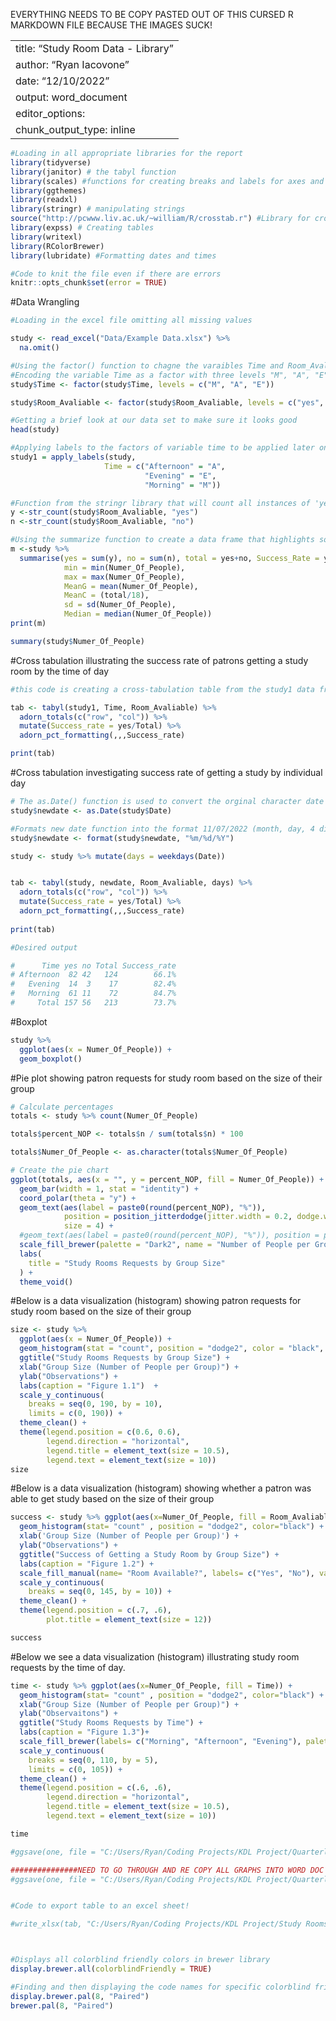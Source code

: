 ############ EVERYTHING NEEDS TO BE COPY PASTED OUT OF THIS CURSED R MARKDOWN FILE BECAUSE THE IMAGES SUCK!############ 


---
title: "Study Room Data - Library"
author: "Ryan Iacovone"
date: "12/10/2022"
output: word_document
editor_options: 
  chunk_output_type: inline
---

```r
#Loading in all appropriate libraries for the report 
library(tidyverse)
library(janitor) # the tabyl function 
library(scales) #functions for creating breaks and labels for axes and color scales
library(ggthemes)
library(readxl)
library(stringr) # manipulating strings
source("http://pcwww.liv.ac.uk/~william/R/crosstab.r") #Library for crosstab function
library(expss) # Creating tables 
library(writexl)
library(RColorBrewer)
library(lubridate) #Formatting dates and times

#Code to knit the file even if there are errors 
knitr::opts_chunk$set(error = TRUE)
```


#Data Wrangling 
```r
#Loading in the excel file omitting all missing values 

study <- read_excel("Data/Example Data.xlsx") %>%
  na.omit()

#Using the factor() function to chagne the varaibles Time and Room_Avaliable from their default character variables into factor varaibles. I specifiy the levels of each factor to ensure the proper order for the graph legends later on
#Encoding the variable Time as a factor with three levels "M", "A", "E" soon to represent "morning" "afternoon" and "evening 
study$Time <- factor(study$Time, levels = c("M", "A", "E"))

study$Room_Avaliable <- factor(study$Room_Avaliable, levels = c("yes", "no"))

#Getting a brief look at our data set to make sure it looks good 
head(study)

#Applying labels to the factors of variable time to be applied later on in the tabyl() to create our cross tab  
study1 = apply_labels(study, 
                     Time = c("Afternoon" = "A",
                              "Evening" = "E",
                              "Morning" = "M"))
```


```r
#Function from the stringr library that will count all instances of 'yes' and 'no' observations from the variable Room_Avaliable 
y <-str_count(study$Room_Avaliable, "yes")
n <-str_count(study$Room_Avaliable, "no")

#Using the summarize function to create a data frame that highlights some important summary statistics to be included in the report  
m <-study %>%
  summarise(yes = sum(y), no = sum(n), total = yes+no, Success_Rate = yes/total,
            min = min(Numer_Of_People),
            max = max(Numer_Of_People),
            MeanG = mean(Numer_Of_People),
            MeanC = (total/18),
            sd = sd(Numer_Of_People),
            Median = median(Numer_Of_People)) 
print(m)

summary(study$Numer_Of_People)
```


#Cross tabulation illustrating the success rate of patrons getting a study room by the time of day
```r
#this code is creating a cross-tabulation table from the study1 data frame and adding row and column totals, as well as a new column with the success rate calculated from the yes and Total columns. The success rate column is also formatted as a percentage.

tab <- tabyl(study1, Time, Room_Avaliable) %>%
  adorn_totals(c("row", "col")) %>%
  mutate(Success_rate = yes/Total) %>%
  adorn_pct_formatting(,,,Success_rate)

print(tab)
```


#Cross tabulation investigating success rate of getting a study by individual day 
```r
# The as.Date() function is used to convert the orginal character date column into a date vector. It takes a character vector as input and returns a date vector with the same length. 
study$newdate <- as.Date(study$Date)

#Formats new date function into the format 11/07/2022 (month, day, 4 digit year)
study$newdate <- format(study$newdate, "%m/%d/%Y")

study <- study %>% mutate(days = weekdays(Date))


tab <- tabyl(study, newdate, Room_Avaliable, days) %>%
  adorn_totals(c("row", "col")) %>%
  mutate(Success_rate = yes/Total) %>%
  adorn_pct_formatting(,,,Success_rate) 
 
print(tab)

#Desired output 

#      Time yes no Total Success_rate
# Afternoon  82 42   124        66.1%
#   Evening  14  3    17        82.4%
#   Morning  61 11    72        84.7%
#     Total 157 56   213        73.7%
```


#Boxplot 
```r
study %>% 
  ggplot(aes(x = Numer_Of_People)) + 
  geom_boxplot()
```


#Pie plot showing patron requests for study room based on the size of their group
```r
# Calculate percentages
totals <- study %>% count(Numer_Of_People)

totals$percent_NOP <- totals$n / sum(totals$n) * 100

totals$Numer_Of_People <- as.character(totals$Numer_Of_People)

# Create the pie chart
ggplot(totals, aes(x = "", y = percent_NOP, fill = Numer_Of_People)) +
  geom_bar(width = 1, stat = "identity") +
  coord_polar(theta = "y") +
  geom_text(aes(label = paste0(round(percent_NOP), "%")), 
            position = position_jitterdodge(jitter.width = 0.2, dodge.width = .8), 
            size = 4) +
  #geom_text(aes(label = paste0(round(percent_NOP), "%")), position = position_stack(vjust = 0.5)) +
  scale_fill_brewer(palette = "Dark2", name = "Number of People per Group") +
  labs(
    title = "Study Rooms Requests by Group Size"
  ) +
  theme_void()
```



#Below is a data visualization (histogram) showing patron requests for study room based on the size of their group
```r
size <- study %>% 
  ggplot(aes(x = Numer_Of_People)) + 
  geom_histogram(stat = "count", position = "dodge2", color = "black", fill = "#1F78B4", width = .6) +
  ggtitle("Study Rooms Requests by Group Size") +
  xlab("Group Size (Number of People per Group)") +
  ylab("Observations") +
  labs(caption = "Figure 1.1")  +
  scale_y_continuous(
    breaks = seq(0, 190, by = 10),
    limits = c(0, 190)) +
  theme_clean() +
  theme(legend.position = c(0.6, 0.6),
        legend.direction = "horizontal",
        legend.title = element_text(size = 10.5), 
        legend.text = element_text(size = 10))
size
```


#Below is a data visualization (histogram) showing whether a patron was able to get study based on the size of their group
```r
success <- study %>% ggplot(aes(x=Numer_Of_People, fill = Room_Avaliable)) + 
  geom_histogram(stat= "count" , position = "dodge2", color="black") +
  xlab('Group Size (Number of People per Group)') +
  ylab("Observations") +
  ggtitle("Success of Getting a Study Room by Group Size") +
  labs(caption = "Figure 1.2") +
  scale_fill_manual(name= "Room Available?", labels= c("Yes", "No"), values=c("#66A61E", "#7570B3")) +
  scale_y_continuous(
    breaks = seq(0, 145, by = 10)) + 
  theme_clean() +
  theme(legend.position = c(.7, .6), 
        plot.title = element_text(size = 12)) 

success
```


#Below we see a data visualization (histogram) illustrating study room requests by the time of day. 
```r
time <- study %>% ggplot(aes(x=Numer_Of_People, fill = Time)) + 
  geom_histogram(stat= "count" , position = "dodge2", color="black") +
  xlab("Group Size (Number of People per Group)") +
  ylab("Observaitons") +
  ggtitle("Study Rooms Requests by Time") +
  labs(caption = "Figure 1.3")+
  scale_fill_brewer(labels= c("Morning", "Afternoon", "Evening"), palette = "Dark2") +
  scale_y_continuous(
    breaks = seq(0, 110, by = 5),
    limits = c(0, 105)) +
  theme_clean() +
  theme(legend.position = c(.6, .6),
        legend.direction = "horizontal",
        legend.title = element_text(size = 10.5), 
        legend.text = element_text(size = 10))

time

#ggsave(one, file = "C:/Users/Ryan/Coding Projects/KDL Project/Quarterly Reports/Graphs/testingsy.png")
```




```r
###############NEED TO GO THROUGH AND RE COPY ALL GRAPHS INTO WORD DOC ###############
#ggsave(one, file = "C:/Users/Ryan/Coding Projects/KDL Project/Quarterly Reports/Graphs/visitorsweeklarge.png")


#Code to export table to an excel sheet!

#write_xlsx(tab, "C:/Users/Ryan/Coding Projects/KDL Project/Study Rooms/Figs/Hi.xlsx")



#Displays all colorblind friendly colors in brewer library
display.brewer.all(colorblindFriendly = TRUE)   

#Finding and then displaying the code names for specific colorblind friendly colors to use in the following data visualizations 
display.brewer.pal(8, "Paired")
brewer.pal(8, "Paired")
```